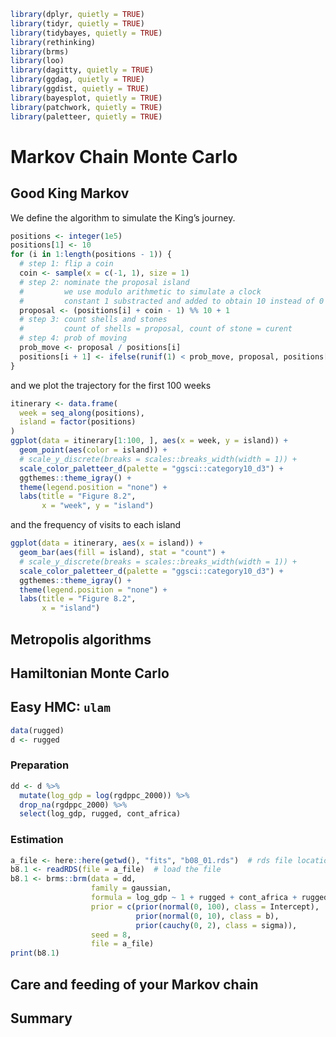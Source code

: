 ```r
library(dplyr, quietly = TRUE)
library(tidyr, quietly = TRUE)
library(tidybayes, quietly = TRUE)
library(rethinking)
library(brms)
library(loo)
library(dagitty, quietly = TRUE)
library(ggdag, quietly = TRUE)
library(ggdist, quietly = TRUE)
library(bayesplot, quietly = TRUE)
library(patchwork, quietly = TRUE)
library(paletteer, quietly = TRUE)
```


# Markov Chain Monte Carlo {#MCMC}

## Good King Markov

We define the algorithm to simulate the King's journey.

```r
positions <- integer(1e5)
positions[1] <- 10
for (i in 1:length(positions - 1)) {
  # step 1: flip a coin
  coin <- sample(x = c(-1, 1), size = 1)
  # step 2: nominate the proposal island
  #         we use modulo arithmetic to simulate a clock
  #         constant 1 substracted and added to obtain 10 instead of 0
  proposal <- (positions[i] + coin - 1) %% 10 + 1
  # step 3: count shells and stones
  #         count of shells = proposal, count of stone = curent
  # step 4: prob of moving
  prob_move <- proposal / positions[i]
  positions[i + 1] <- ifelse(runif(1) < prob_move, proposal, positions[i])
}
```


and we plot the trajectory for the first 100 weeks

```r
itinerary <- data.frame(
  week = seq_along(positions),
  island = factor(positions)
)
ggplot(data = itinerary[1:100, ], aes(x = week, y = island)) +
  geom_point(aes(color = island)) +
  # scale_y_discrete(breaks = scales::breaks_width(width = 1)) +
  scale_color_paletteer_d(palette = "ggsci::category10_d3") +
  ggthemes::theme_igray() +
  theme(legend.position = "none") +
  labs(title = "Figure 8.2",
       x = "week", y = "island")

```


and the frequency of visits to each island

```r
ggplot(data = itinerary, aes(x = island)) +
  geom_bar(aes(fill = island), stat = "count") +
  # scale_y_discrete(breaks = scales::breaks_width(width = 1)) +
  scale_color_paletteer_d(palette = "ggsci::category10_d3") +
  ggthemes::theme_igray() +
  theme(legend.position = "none") +
  labs(title = "Figure 8.2",
       x = "island")
```



## Metropolis algorithms



## Hamiltonian Monte Carlo



## Easy HMC: `ulam`


```r
data(rugged)
d <- rugged
```


### Preparation


```r
dd <- d %>%
  mutate(log_gdp = log(rgdppc_2000)) %>%
  drop_na(rgdppc_2000) %>%
  select(log_gdp, rugged, cont_africa)
```


### Estimation

```r
a_file <- here::here(getwd(), "fits", "b08_01.rds")  # rds file location
b8.1 <- readRDS(file = a_file)  # load the file
b8.1 <- brms::brm(data = dd,
                  family = gaussian,
                  formula = log_gdp ~ 1 + rugged + cont_africa + rugged:cont_africa,
                  prior = c(prior(normal(0, 100), class = Intercept),
                            prior(normal(0, 10), class = b),
                            prior(cauchy(0, 2), class = sigma)),
                  seed = 8,
                  file = a_file)
print(b8.1)
```



## Care and feeding of your Markov chain




## Summary
